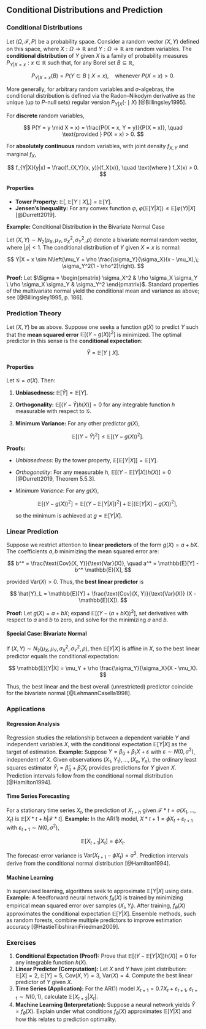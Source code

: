 ## Conditional Distributions and Prediction

### Conditional Distributions

Let $(\Omega, \mathcal{F}, P)$ be a probability space. Consider a random vector $(X, Y)$ defined on this space, where $X : \Omega \to \mathbb{R}$ and $Y : \Omega \to \mathbb{R}$ are random variables. The **conditional distribution** of $Y$ given $X$ is a family of probability measures ${P_{Y|X=x} : x \in \mathbb{R}}$ such that, for any Borel set $B \subseteq \mathbb{R}$,

$$
P_{Y|X=x}(B) = P(Y \in B \mid X = x), \quad \text{whenever } P(X = x) > 0.
$$

More generally, for arbitrary random variables and $\sigma$-algebras, the conditional distribution is defined via the Radon–Nikodym derivative as the unique (up to $P$-null sets) regular version $P_{Y|X}(\cdot \mid X)$ [@Billingsley1995].

For **discrete** random variables,

$$
P(Y = y \mid X = x) = \frac{P(X = x, Y = y)}{P(X = x)}, \quad \text{provided } P(X = x) > 0.
$$

For **absolutely continuous** random variables, with joint density $f_{X,Y}$ and marginal $f_X$,

$$
f_{Y|X}(y|x) = \frac{f_{X,Y}(x, y)}{f_X(x)}, \quad \text{where } f_X(x) > 0.
$$

#### Properties

* **Tower Property:** $\mathbb{E}\left[,\mathbb{E}[Y \mid X],\right] = \mathbb{E}[Y]$.
* **Jensen’s Inequality:** For any convex function $\varphi$, $\varphi(\mathbb{E}[Y|X]) \leq \mathbb{E}[\varphi(Y)|X]$ [@Durrett2019].

**Example:** Conditional Distribution in the Bivariate Normal Case

Let $(X, Y) \sim N_2(\mu_X, \mu_Y, \sigma_X^2, \sigma_Y^2, \rho)$ denote a bivariate normal random vector, where $|\rho| < 1$. The conditional distribution of $Y$ given $X = x$ is normal:

$$
Y|X = x \sim N\left(\mu_Y + \rho \frac{\sigma_Y}{\sigma_X}(x - \mu_X),\; \sigma_Y^2(1 - \rho^2)\right).
$$

**Proof:**
Let $\Sigma = \begin{pmatrix} \sigma_X^2 & \rho \sigma_X \sigma_Y \ \rho \sigma_X \sigma_Y & \sigma_Y^2 \end{pmatrix}$. Standard properties of the multivariate normal yield the conditional mean and variance as above; see [@Billingsley1995, p. 186].

### Prediction Theory

Let $(X, Y)$ be as above. Suppose one seeks a function $g(X)$ to predict $Y$ such that the **mean squared error** $\mathbb{E}[(Y - g(X))^2]$ is minimized. The optimal predictor in this sense is the **conditional expectation**:

$$
\hat{Y} = \mathbb{E}[Y \mid X].
$$

#### Properties

Let $\mathcal{G} = \sigma(X)$. Then:

1. **Unbiasedness:** $\mathbb{E}[\hat{Y}] = \mathbb{E}[Y]$.

2. **Orthogonality:** $\mathbb{E}[(Y - \hat{Y}) h(X)] = 0$ for any integrable function $h$ measurable with respect to $\mathcal{G}$.

3. **Minimum Variance:** For any other predictor $g(X)$,

   $$
   \mathbb{E}[(Y - \hat{Y})^2] \leq \mathbb{E}[(Y - g(X))^2].
   $$

**Proofs:**

* *Unbiasedness*: By the tower property, $\mathbb{E}[\mathbb{E}[Y|X]] = \mathbb{E}[Y]$.
* *Orthogonality*: For any measurable $h$, $\mathbb{E}[(Y - \mathbb{E}[Y|X])h(X)] = 0$ [@Durrett2019, Theorem 5.5.3].
* *Minimum Variance*: For any $g(X)$,

  $$
  \mathbb{E}\left[(Y - g(X))^2\right] = \mathbb{E}\left[(Y - \mathbb{E}[Y|X])^2\right] + \mathbb{E}\left[(\mathbb{E}[Y|X] - g(X))^2\right],
  $$

  so the minimum is achieved at $g = \mathbb{E}[Y|X]$.

### Linear Prediction

Suppose we restrict attention to **linear predictors** of the form $g(X) = a + b X$. The coefficients $a, b$ minimizing the mean squared error are:

$$
b^* = \frac{\text{Cov}(X, Y)}{\text{Var}(X)}, \quad a^* = \mathbb{E}[Y] - b^* \mathbb{E}[X],
$$

provided $\text{Var}(X) > 0$. Thus, the **best linear predictor** is

$$
\hat{Y}_L = \mathbb{E}[Y] + \frac{\text{Cov}(X, Y)}{\text{Var}(X)} (X - \mathbb{E}[X]).
$$

**Proof:**
Let $g(X) = a + bX$; expand $\mathbb{E}[(Y - (a + bX))^2]$, set derivatives with respect to $a$ and $b$ to zero, and solve for the minimizing $a$ and $b$.

#### Special Case: Bivariate Normal

If $(X, Y) \sim N_2(\mu_X, \mu_Y, \sigma_X^2, \sigma_Y^2, \rho)$, then $\mathbb{E}[Y|X]$ is affine in $X$, so the best linear predictor equals the conditional expectation:

$$
\mathbb{E}[Y|X] = \mu_Y + \rho \frac{\sigma_Y}{\sigma_X}(X - \mu_X).
$$

Thus, the best linear and the best overall (unrestricted) predictor coincide for the bivariate normal [@LehmannCasella1998].

### Applications

#### Regression Analysis

Regression studies the relationship between a dependent variable $Y$ and independent variables $X$, with the conditional expectation $\mathbb{E}[Y|X]$ as the target of estimation.
**Example:**
Suppose $Y = \beta_0 + \beta_1 X + \varepsilon$ with $\varepsilon \sim N(0, \sigma^2)$, independent of $X$. Given observations $(X_1, Y_1), \ldots, (X_n, Y_n)$, the ordinary least squares estimator $\hat{Y}_i = \hat{\beta}_0 + \hat{\beta}_1 X_i$ provides predictions for $Y$ given $X$. Prediction intervals follow from the conditional normal distribution [@Hamilton1994].

#### Time Series Forecasting

For a stationary time series ${X_t}$, the prediction of $X_{t+h}$ given $\mathcal{F}*t = \sigma(X_1, \ldots, X_t)$ is $\mathbb{E}[X*{t+h} | \mathcal{F}*t]$.
**Example:**
In the AR(1) model, $X*{t+1} = \phi X_t + \varepsilon_{t+1}$ with $\varepsilon_{t+1} \sim N(0, \sigma^2)$,

$$
\mathbb{E}[X_{t+1}|X_t] = \phi X_t.
$$

The forecast-error variance is $\text{Var}(X_{t+1} - \phi X_t) = \sigma^2$. Prediction intervals derive from the conditional normal distribution [@Hamilton1994].

#### Machine Learning

In supervised learning, algorithms seek to approximate $\mathbb{E}[Y|X]$ using data.
**Example:**
A feedforward neural network $f_\theta(X)$ is trained by minimizing empirical mean squared error over samples $(X_i, Y_i)$. After training, $f_\theta(X)$ approximates the conditional expectation $\mathbb{E}[Y|X]$. Ensemble methods, such as random forests, combine multiple predictors to improve estimation accuracy [@HastieTibshiraniFriedman2009].

### Exercises

1. **Conditional Expectation (Proof):**
   Prove that $\mathbb{E}[(Y - \mathbb{E}[Y|X]) h(X)] = 0$ for any integrable function $h(X)$.
2. **Linear Predictor (Computation):**
   Let $X$ and $Y$ have joint distribution: $\mathbb{E}[X] = 2$, $\mathbb{E}[Y] = 5$, $\text{Cov}(X, Y) = 3$, $\text{Var}(X) = 4$. Compute the best linear predictor of $Y$ given $X$.
3. **Time Series (Application):**
   For the AR(1) model $X_{t+1} = 0.7 X_t + \varepsilon_{t+1}$, $\varepsilon_{t+1} \sim N(0, 1)$, calculate $\mathbb{E}[X_{t+2} | X_t]$.
4. **Machine Learning (Interpretation):**
   Suppose a neural network yields $\hat{Y} = f_\theta(X)$. Explain under what conditions $f_\theta(X)$ approximates $\mathbb{E}[Y|X]$ and how this relates to prediction optimality.
